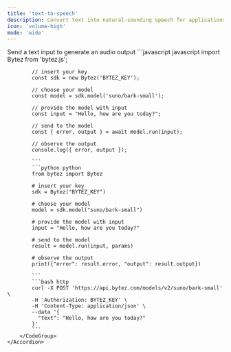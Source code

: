 ```yaml
---
title: 'text-to-speech'
description: Convert text into natural-sounding speech for applications like virtual assistants, accessibility features, and content creation
icon: 'volume-high'
mode: 'wide'
---
```


<AccordionGroup>
	<Accordion defaultOpen="true" title="Basic usage">
		Send a text input to generate an audio output
		<CodeGroup>
			```javascript javascript
			import Bytez from 'bytez.js';
			
			// insert your key
			const sdk = new Bytez('BYTEZ_KEY');
			
			// choose your model
			const model = sdk.model('suno/bark-small');
			
			// provide the model with input
			const input = "Hello, how are you today?";
			
			// send to the model
			const { error, output } = await model.run(input);
			
			// observe the output
			console.log({ error, output });
			
			```
			```python python
			from bytez import Bytez
			
			# insert your key
			sdk = Bytez("BYTEZ_KEY")
			
			# choose your model
			model = sdk.model("suno/bark-small")
			
			# provide the model with input
			input = "Hello, how are you today?"
			
			# send to the model
			result = model.run(input, params)
			
			# observe the output
			print({"error": result.error, "output": result.output})
			
			```
			```bash http
			curl -X POST 'https://api.bytez.com/models/v2/suno/bark-small' \
			-H 'Authorization: BYTEZ_KEY' \
			-H 'Content-Type: application/json' \
			--data '{
			  "text": "Hello, how are you today?"
			}'
			```
		</CodeGroup>
	</Accordion>
</AccordionGroup>